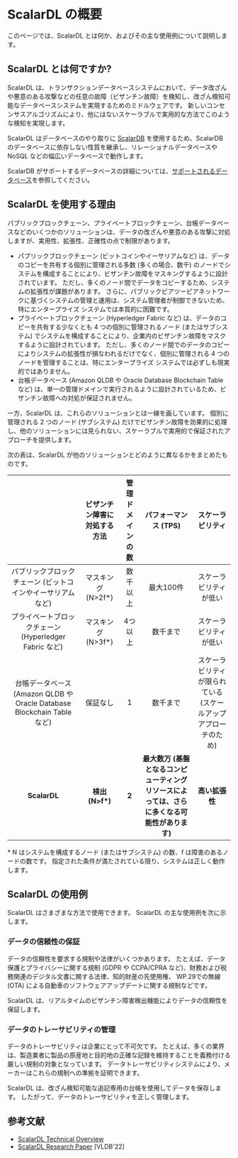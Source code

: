 # ScalarDL の概要

このページでは、ScalarDL とは何か、およびその主な使用例について説明します。

## ScalarDL とは何ですか?

ScalarDL は、トランザクションデータベースシステムにおいて、データ改ざんや悪意のある攻撃などの任意の故障（ビザンチン故障）を検知し、改ざん検知可能なデータベースシステムを実現するためのミドルウェアです。 新しいコンセンサスアルゴリズムにより、他にはないスケーラブルで実用的な方法でこのような検知を実現します。

ScalarDL はデータベースのやり取りに [ScalarDB](https://scalardb.scalar-labs.com/docs/) を使用するため、ScalarDB のデータベースに依存しない性質を継承し、リレーショナルデータベースや NoSQL などの幅広いデータベースで動作します。

ScalarDB がサポートするデータベースの詳細については、[サポートされるデータベース](https://scalardb.scalar-labs.com/docs/latest/scalardb-supported-databases/)を参照してください。

## ScalarDL を使用する理由

パブリックブロックチェーン、プライベートブロックチェーン、台帳データベースなどのいくつかのソリューションは、データの改ざんや悪意のある攻撃に対処しますが、実用性、拡張性、正確性の点で制限があります。

- パブリックブロックチェーン (ビットコインやイーサリアムなど) は、データのコピーを共有する個別に管理される多数 (多くの場合、数千) のノードでシステムを構成することにより、ビザンチン故障をマスキングするように設計されています。 ただし、多くのノード間でデータをコピーするため、システムの拡張性が課題があります。 さらに、パブリックピアツーピアネットワークに基づくシステムの管理と運用は、システム管理者が制御できないため、特にエンタープライズ システムでは本質的に困難です。
- プライベートブロックチェーン (Hyperledger Fabric など) は、データのコピーを共有する少なくとも 4 つの個別に管理されるノード (またはサブシステム) でシステムを構成することにより、企業内のビザンチン故障をマスクするように設計されています。 ただし、多くのノード間でのデータのコピーによりシステムの拡張性が損なわれるだけでなく、個別に管理される 4 つのノードを管理することは、特にエンタープライズ システムでは必ずしも現実的ではありません。
- 台帳データベース (Amazon QLDB や Oracle Database Blockchain Table など) は、単一の管理ドメインで実行されるように設計されているため、ビザンチン故障への対処が保証されません。

一方、ScalarDL は、これらのソリューションとは一線を画しています。 個別に管理される 2 つのノード (サブシステム) だけでビザンチン故障を効果的に処理し、他のソリューションには見られない、スケーラブルで実用的で保証されたアプローチを提供します。

次の表は、ScalarDL が他のソリューションとどのように異なるかをまとめたものです。

|                                                                |              ビザンチン障害に対処する方法             | 管理ドメインの数 | パフォーマンス (TPS) | スケーラビリティ |
| :--: | :--: | :--: | :--: | :--: |
| パブリックブロックチェーン (ビットコインやイーサリアムなど) | マスキング (N>2f*) | 数千以上 | 最大100件 | スケーラビリティが低い |
| プライベートブロックチェーン (Hyperledger Fabric など) | マスキング (N>3f*) | 4つ以上 | 数千まで | スケーラビリティが低い |
| 台帳データベース (Amazon QLDB や Oracle Database Blockchain Table など) | 保証なし | 1 | 数千まで | スケーラビリティが限られている (スケールアップ アプローチのため) |
| **ScalarDL** | **検出 (N>f\*)** | **2** | **最大数万 (基盤となるコンピューティング リソースによっては、さらに多くなる可能性があります)** | **高い拡張性**|

\* N はシステムを構成するノード (またはサブシステム) の数、f は障害のあるノードの数です。 指定された条件が満たされている限り、システムは正しく動作します。

## ScalarDL の使用例

ScalarDL はさまざまな方法で使用できます。 ScalarDL の主な使用例を次に示します。

### データの信頼性の保証

データの信頼性を要求する規制や法律がいくつかあります。 たとえば、データ保護とプライバシーに関する規制 (GDPR や CCPA/CPRA など)、財務および税務関連のデジタル文書に関する法律、知的財産の先使用権、 WP.29での無線 (OTA) による自動車のソフトウェアアップデートに関する規制などです。

ScalarDL は、リアルタイムのビザンチン障害検出機能によりデータの信頼性を保証します。

### データのトレーサビリティの管理

データのトレーサビリティは企業にとって不可欠です。 たとえば、多くの業界は、製造業者に製品の原産地と目的地の正確な記録を維持することを義務付ける厳しい規制の対象となっています。 データトレーサビリティシステムにより、メーカーはこれらの規制への準拠を証明できます。

ScalarDL は、改ざん検知可能な追記専用の台帳を使用してデータを保存します。 したがって、データのトレーサビリティを正しく管理します。

## 参考文献

* [ScalarDL Technical Overview](https://speakerdeck.com/scalar/scalar-dl-technical-overview)
* [ScalarDL Research Paper](https://dl.acm.org/doi/abs/10.14778/3523210.3523212) [VLDB'22]

